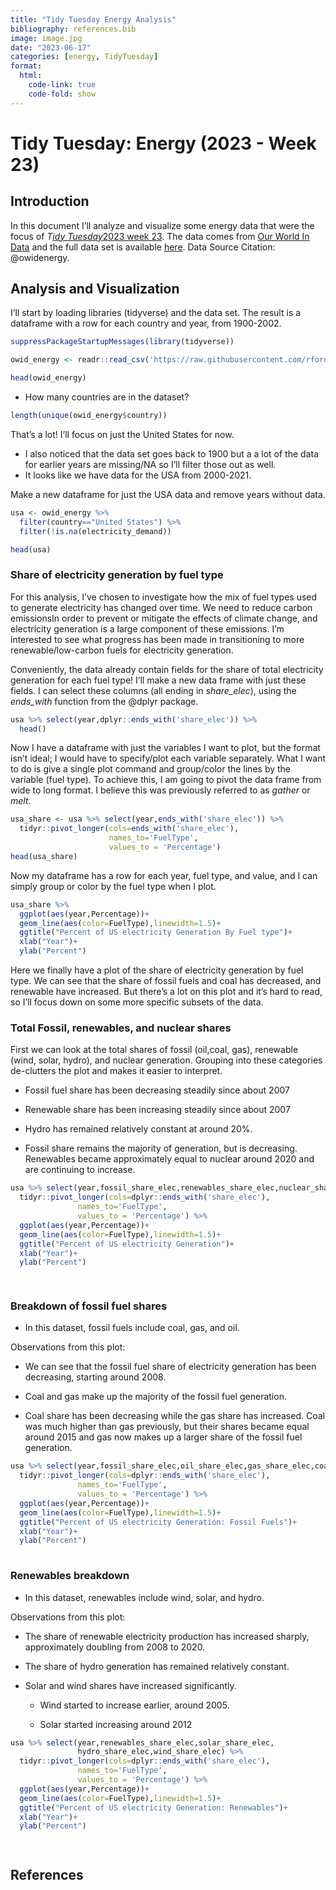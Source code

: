 ```yaml
---
title: "Tidy Tuesday Energy Analysis"
bibliography: references.bib
image: image.jpg
date: "2023-06-17"
categories: [energy, TidyTuesday]
format: 
  html:
    code-link: true
    code-fold: show
---
```


# Tidy Tuesday: Energy (2023 - Week 23)

## Introduction

In this document I'll analyze and visualize some energy data that were the focus of *T[idy Tuesday](https://github.com/rfordatascience/tidytuesday/tree/master/data/2023/2023-06-06)*[2023 week 23](https://github.com/rfordatascience/tidytuesday/tree/master/data/2023/2023-06-06). The data comes from [Our World In Data](https://ourworldindata.org/about) and the full data set is available [here](https://github.com/owid/energy-data). Data Source Citation: @owidenergy.

## Analysis and Visualization

I'll start by loading libraries (tidyverse) and the data set. The result is a dataframe with a row for each country and year, from 1900-2002.

```r

suppressPackageStartupMessages(library(tidyverse))

owid_energy <- readr::read_csv('https://raw.githubusercontent.com/rfordatascience/tidytuesday/master/data/2023/2023-06-06/owid-energy.csv',show_col_types = FALSE)

head(owid_energy)

```

-   How many countries are in the dataset?

```r
length(unique(owid_energy$country))
```

That's a lot! I'll focus on just the United States for now.

-   I also noticed that the data set goes back to 1900 but a a lot of the data for earlier years are missing/NA so I'll filter those out as well.
-   It looks like we have data for the USA from 2000-2021.

Make a new dataframe for just the USA data and remove years without data.

```r
usa <- owid_energy %>% 
  filter(country=="United States") %>% 
  filter(!is.na(electricity_demand))

head(usa)
```

### Share of electricity generation by fuel type

For this analysis, I've chosen to investigate how the mix of fuel types used to generate electricity has changed over time. We need to reduce carbon emissionsIn order to prevent or mitigate the effects of climate change, and electricity generation is a large component of these emissions. I'm interested to see what progress has been made in transitioning to more renewable/low-carbon fuels for electricity generation.

Conveniently, the data already contain fields for the share of total electricity generation for each fuel type! I'll make a new data frame with just these fields. I can select these columns (all ending in *share_elec*), using the *ends_with* function from the @dplyr package.

```r

usa %>% select(year,dplyr::ends_with('share_elec')) %>% 
  head()

```

Now I have a dataframe with just the variables I want to plot, but the format isn't ideal; I would have to specify/plot each variable separately. What I want to do is give a single plot command and group/color the lines by the variable (fuel type). To achieve this, I am going to pivot the data frame from wide to long format. I believe this was previously referred to as *gather* or *melt*.

```r

usa_share <- usa %>% select(year,ends_with('share_elec')) %>% 
  tidyr::pivot_longer(cols=ends_with('share_elec'),
                      names_to='FuelType',
                      values_to = 'Percentage')
head(usa_share)
```

Now my dataframe has a row for each year, fuel type, and value, and I can simply group or color by the fuel type when I plot.

```r
usa_share %>% 
  ggplot(aes(year,Percentage))+
  geom_line(aes(color=FuelType),linewidth=1.5)+
  ggtitle("Percent of US electricity Generation By Fuel type")+
  xlab("Year")+
  ylab("Percent")
```

Here we finally have a plot of the share of electricity generation by fuel type. We can see that the share of fossil fuels and coal has decreased, and renewable have increased. But there's a lot on this plot and it's hard to read, so I'll focus down on some more specific subsets of the data.

### Total Fossil, renewables, and nuclear shares

First we can look at the total shares of fossil (oil,coal, gas), renewable (wind, solar, hydro), and nuclear generation. Grouping into these categories de-clutters the plot and makes it easier to interpret.

-   Fossil fuel share has been decreasing steadily since about 2007

-   Renewable share has been increasing steadily since about 2007

-   Hydro has remained relatively constant at around 20%.

-   Fossil share remains the majority of generation, but is decreasing. Renewables became approximately equal to nuclear around 2020 and are continuing to increase.

```r

usa %>% select(year,fossil_share_elec,renewables_share_elec,nuclear_share_elec) %>% 
  tidyr::pivot_longer(cols=dplyr::ends_with('share_elec'),
               names_to='FuelType',
               values_to = 'Percentage') %>% 
  ggplot(aes(year,Percentage))+
  geom_line(aes(color=FuelType),linewidth=1.5)+
  ggtitle("Percent of US electricity Generation")+
  xlab("Year")+
  ylab("Percent")
  



```

### Breakdown of fossil fuel shares

-   In this dataset, fossil fuels include coal, gas, and oil.

Observations from this plot:

-   We can see that the fossil fuel share of electricity generation has been decreasing, starting around 2008.

-   Coal and gas make up the majority of the fossil fuel generation.

-   Coal share has been decreasing while the gas share has increased. Coal was much higher than gas previously, but their shares became equal around 2015 and gas now makes up a larger share of the fossil fuel generation.

```r
usa %>% select(year,fossil_share_elec,oil_share_elec,gas_share_elec,coal_share_elec) %>% 
  tidyr::pivot_longer(cols=dplyr::ends_with('share_elec'),
               names_to='FuelType',
               values_to = 'Percentage') %>% 
  ggplot(aes(year,Percentage))+
  geom_line(aes(color=FuelType),linewidth=1.5)+
  ggtitle("Percent of US electricity Generation: Fossil Fuels")+
  xlab("Year")+
  ylab("Percent")
  

```

### Renewables breakdown

-   In this dataset, renewables include wind, solar, and hydro.

Observations from this plot:

-   The share of renewable electricity production has increased sharply, approximately doubling from 2008 to 2020.

-   The share of hydro generation has remained relatively constant.

-   Solar and wind shares have increased significantly.

    -   Wind started to increase earlier, around 2005.

    -   Solar started increasing around 2012

```r
usa %>% select(year,renewables_share_elec,solar_share_elec,
               hydro_share_elec,wind_share_elec) %>% 
  tidyr::pivot_longer(cols=dplyr::ends_with('share_elec'),
               names_to='FuelType',
               values_to = 'Percentage') %>% 
  ggplot(aes(year,Percentage))+
  geom_line(aes(color=FuelType),linewidth=1.5)+
  ggtitle("Percent of US electricity Generation: Renewables")+
  xlab("Year")+
  ylab("Percent")




```

## 

## References
